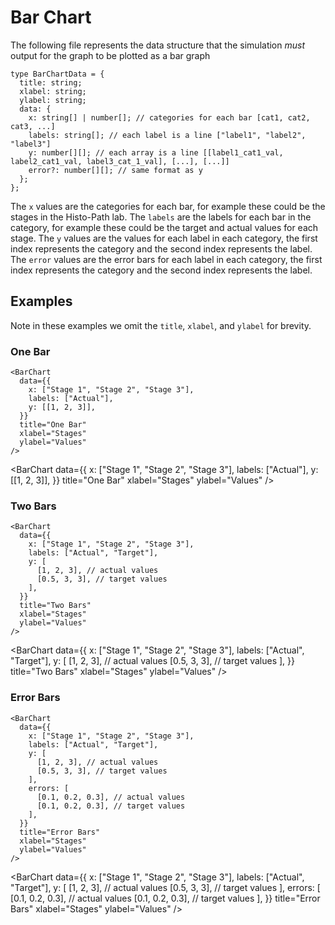 # Bar Chart

The following file represents the data structure that the simulation _must_ output for the graph to be plotted as a bar graph

```tsx
type BarChartData = {
  title: string;
  xlabel: string;
  ylabel: string;
  data: {
    x: string[] | number[]; // categories for each bar [cat1, cat2, cat3, ...]
    labels: string[]; // each label is a line ["label1", "label2", "label3"]
    y: number[][]; // each array is a line [[label1_cat1_val, label2_cat1_val, label3_cat_1_val], [...], [...]]
    error?: number[][]; // same format as y
  };
};
```

The `x` values are the categories for each bar, for example these could be the stages in the Histo-Path lab.
The `labels` are the labels for each bar in the category, for example these could be the target and actual values for each stage. The `y` values are the values for each label in each category, the first index represents the category and the second index represents the label. The `error` values are the error bars for each label in each category, the first index represents the category and the second index represents the label.

## Examples

Note in these examples we omit the `title`, `xlabel`, and `ylabel` for brevity.

### One Bar


```tsx filename="One Bar"
<BarChart
  data={{
    x: ["Stage 1", "Stage 2", "Stage 3"],
    labels: ["Actual"],
    y: [[1, 2, 3]],
  }}
  title="One Bar"
  xlabel="Stages"
  ylabel="Values"
/>
```

<BarChart
  data={{
    x: ["Stage 1", "Stage 2", "Stage 3"],
    labels: ["Actual"],
    y: [[1, 2, 3]],
  }}
  title="One Bar"
  xlabel="Stages"
  ylabel="Values"
/>

### Two Bars

```tsx filename="Two Bar"
<BarChart
  data={{
    x: ["Stage 1", "Stage 2", "Stage 3"],
    labels: ["Actual", "Target"],
    y: [
      [1, 2, 3], // actual values
      [0.5, 3, 3], // target values
    ],
  }}
  title="Two Bars"
  xlabel="Stages"
  ylabel="Values"
/>
```

<BarChart
  data={{
    x: ["Stage 1", "Stage 2", "Stage 3"],
    labels: ["Actual", "Target"],
    y: [
      [1, 2, 3], // actual values
      [0.5, 3, 3], // target values
    ],
  }}
  title="Two Bars"
  xlabel="Stages"
  ylabel="Values"
/>

### Error Bars

```tsx filename="Error Bars"
<BarChart
  data={{
    x: ["Stage 1", "Stage 2", "Stage 3"],
    labels: ["Actual", "Target"],
    y: [
      [1, 2, 3], // actual values
      [0.5, 3, 3], // target values
    ],
    errors: [
      [0.1, 0.2, 0.3], // actual values
      [0.1, 0.2, 0.3], // target values
    ],
  }}
  title="Error Bars"
  xlabel="Stages"
  ylabel="Values"
/>
```

<BarChart
  data={{
    x: ["Stage 1", "Stage 2", "Stage 3"],
    labels: ["Actual", "Target"],
    y: [
      [1, 2, 3], // actual values
      [0.5, 3, 3], // target values
    ],
    errors: [
      [0.1, 0.2, 0.3], // actual values
      [0.1, 0.2, 0.3], // target values
    ],
  }}
  title="Error Bars"
  xlabel="Stages"
  ylabel="Values"
/>

